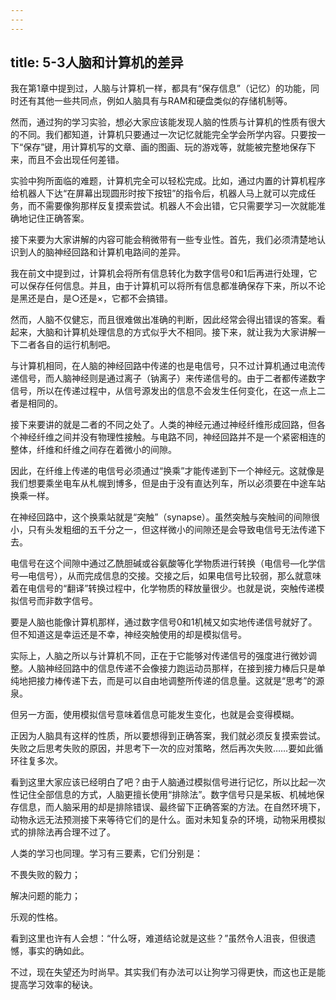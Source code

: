 ```yaml
---
---
---
```

title: 5-3人脑和计算机的差异
---




我在第1章中提到过，人脑与计算机一样，都具有“保存信息”（记忆）的功能，同时还有其他一些共同点，例如人脑具有与RAM和硬盘类似的存储机制等。

然而，通过狗的学习实验，想必大家应该能发现人脑的性质与计算机的性质有很大的不同。我们都知道，计算机只要通过一次记忆就能完全学会所学内容。只要按一下“保存”键，用计算机写的文章、画的图画、玩的游戏等，就能被完整地保存下来，而且不会出现任何差错。

实验中狗所面临的难题，计算机完全可以轻松完成。比如，通过内置的计算机程序给机器人下达“在屏幕出现圆形时按下按钮”的指令后，机器人马上就可以完成任务，而不需要像狗那样反复摸索尝试。机器人不会出错，它只需要学习一次就能准确地记住正确答案。

接下来要为大家讲解的内容可能会稍微带有一些专业性。首先，我们必须清楚地认识到人的脑神经回路和计算机电路间的差异。

我在前文中提到过，计算机会将所有信息转化为数字信号0和1后再进行处理，它可以保存任何信息。并且，由于计算机可以将所有信息都准确保存下来，所以不论是黑还是白，是○还是×，它都不会搞错。

然而，人脑不仅健忘，而且很难做出准确的判断，因此经常会得出错误的答案。看起来，大脑和计算机处理信息的方式似乎大不相同。接下来，就让我为大家讲解一下二者各自的运行机制吧。

与计算机相同，在人脑的神经回路中传递的也是电信号，只不过计算机通过电流传递信号，而人脑神经则是通过离子（钠离子）来传递信号的。由于二者都传递数字信号，所以在传递过程中，从信号源发出的信息不会发生任何变化，在这一点上二者是相同的。

接下来要讲的就是二者的不同之处了。人类的神经元通过神经纤维形成回路，但各个神经纤维之间并没有物理性接触。与电路不同，神经回路并不是一个紧密相连的整体，纤维和纤维之间存在着微小的间隙。

因此，在纤维上传递的电信号必须通过“换乘”才能传递到下一个神经元。这就像是我们想要乘坐电车从札幌到博多，但是由于没有直达列车，所以必须要在中途车站换乘一样。

在神经回路中，这个换乘站就是“突触”（synapse）。虽然突触与突触间的间隙很小，只有头发粗细的五千分之一，但这样微小的间隙还是会导致电信号无法传递下去。

电信号在这个间隙中通过乙酰胆碱或谷氨酸等化学物质进行转换（电信号—化学信号—电信号），从而完成信息的交接。交接之后，如果电信号比较弱，那么就意味着在电信号的“翻译”转换过程中，化学物质的释放量很少。也就是说，突触传递模拟信号而非数字信号。



要是人脑也能像计算机那样，通过数字信号0和1机械又如实地传递信号就好了。但不知道这是幸运还是不幸，神经突触使用的却是模拟信号。

实际上，人脑之所以与计算机不同，正在于它能够对传递信号的强度进行微妙调整。人脑神经回路中的信息传递不会像接力跑运动员那样，在接到接力棒后只是单纯地把接力棒传递下去，而是可以自由地调整所传递的信息量。这就是“思考”的源泉。

但另一方面，使用模拟信号意味着信息可能发生变化，也就是会变得模糊。

正因为人脑具有这样的性质，所以要想得到正确答案，我们就必须反复摸索尝试。失败之后思考失败的原因，并思考下一次的应对策略，然后再次失败……要如此循环往复多次。

看到这里大家应该已经明白了吧？由于人脑通过模拟信号进行记忆，所以比起一次性记住全部信息的方式，人脑更擅长使用“排除法”。数字信号只是呆板、机械地保存信息，而人脑采用的却是排除错误、最终留下正确答案的方法。在自然环境下，动物永远无法预测接下来等待它们的是什么。面对未知复杂的环境，动物采用模拟式的排除法再合理不过了。

人类的学习也同理。学习有三要素，它们分别是：

不畏失败的毅力；

解决问题的能力；

乐观的性格。





看到这里也许有人会想：“什么呀，难道结论就是这些？”虽然令人沮丧，但很遗憾，事实的确如此。

不过，现在失望还为时尚早。其实我们有办法可以让狗学习得更快，而这也正是能提高学习效率的秘诀。